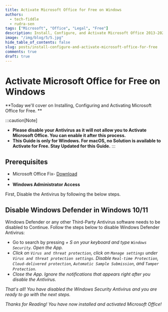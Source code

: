 ```yaml
---
title: Activate Microsoft Office for Free on Windows
authors:
  - tech-fiddle
  - rudra-sen
tags: ["Microsoft", "Office", "Legal", "Free"]
description: Install, Configure, and Activate Microsoft Office 2013-2021 for Free in Windows!
image: "/img/blog/5/5.jpg"
hide_table_of_contents: false
slug: posts/install-configure-and-activate-microsoft-office-for-free
comments: true
draft: true
---
```


# Activate Microsoft Office for Free on Windows

**Today we'll cover on Installing, Configuring and Activating Microsoft Office for Free. **

<!-- truncate -->

:::caution[Note]

- **Please disable your Antivirus as it will not allow you to Activate Microsoft Office. You can enable it after this process.**
- **This Guide is only for Windows. For macOS, no Solution is available to Activate for Free. Stay Updated for this Guide.**
  :::

## Prerequisites

- Microsoft Office Fix- [Download](#)
- <Microlink url="https://www.win-rar.com/postdownload.html?&L=0" />
- **Windows Administrator Access**

First, Disable the Antivirus by following the below steps.

## Disable Windows Defender in Windows 10/11

Windows Defender or any other Third-Party Antivirus software needs to be disabled to Continue. Follow the steps below to disable Windows Defender Antivirus:

- Go to search by pressing <kbd><i className="fa-brands fa-windows" /></kbd> + S on your keyboard and type `Windows Security`. Open the App.
- Click on `Virus and threat protection`, click on `Manage settings` under `Virus and threat protection settings`. Disable `Real-time Protection`, `Cloud-delivered protection`, `Automatic Sample Submission`, and `Tamper Protection`.
- Close the App. Ignore the notifications that appears right after you disable the Antivirus.

That's all! You have disabled the Windows Security Antivirus and you are ready to go with the next steps.

Thanks for Reading! You have now installed and activated Microsoft Office!
